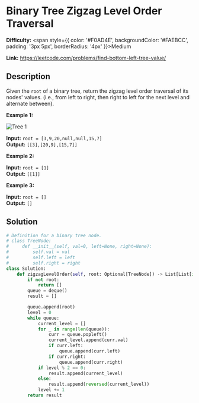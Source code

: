 # Binary Tree Zigzag Level Order Traversal

**Difficulty:** <span style={{ color: '#F0AD4E', backgroundColor: '#FAEBCC', padding: '3px 5px', borderRadius: '4px' }}>Medium</span>


**Link:** https://leetcode.com/problems/find-bottom-left-tree-value/

## Description 

Given the `root` of a binary tree, return the zigzag level order traversal of its nodes' values. (i.e., from left to right, then right to left for the next level and alternate between).

**Example 1:**

<img src="https://assets.leetcode.com/uploads/2021/02/19/tree1.jpg" alt="Tree 1" />


**Input:** `root = [3,9,20,null,null,15,7]`  
**Output:** `[[3],[20,9],[15,7]]`  

**Example 2:**

**Input:** `root = [1]`  
**Output:** `[[1]]`  

**Example 3:**

**Input:** `root = []`  
**Output:** `[]`  

## Solution


```python
# Definition for a binary tree node.
# class TreeNode:
#     def __init__(self, val=0, left=None, right=None):
#         self.val = val
#         self.left = left
#         self.right = right
class Solution:
    def zigzagLevelOrder(self, root: Optional[TreeNode]) -> List[List[int]]:
        if not root:
            return []
        queue = deque()
        result = []

        queue.append(root)
        level = 0 
        while queue:
            current_level = []
            for _ in range(len(queue)):
                curr = queue.popleft()
                current_level.append(curr.val)
                if curr.left:
                    queue.append(curr.left)
                if curr.right:
                    queue.append(curr.right)
            if level % 2 == 0:
                result.append(current_level)
            else:
                result.append(reversed(current_level))
            level += 1
        return result     
```


